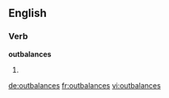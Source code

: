 ==English==

===Verb===
'''outbalances'''

# {{third-person singular of|[[outbalance]]}}

[[de:outbalances]]
[[fr:outbalances]]
[[vi:outbalances]]
